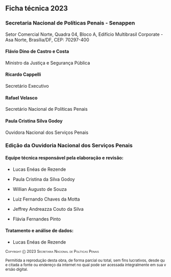 ## Ficha técnica 2023 {.unnumbered}

### Secretaria Nacional de Políticas Penais - Senappen {.unnumbered}

Setor Comercial Norte, Quadra 04, Bloco A, Edifício Multibrasil Corporate - Asa Norte, Brasília/DF, CEP: 70297-400

#### Flávio Dino de Castro e Costa {.unnumbered}

Ministro da Justiça e Segurança Pública

#### Ricardo Cappelli {.unnumbered}

Secretário Executivo

#### Rafael Velasco {.unnumbered}

Secretário Nacional de Políticas Penais

#### Paula Cristina Silva Godoy {.unnumbered}

Ouvidora Nacional dos Serviços Penais

### Edição da Ouvidoria Nacional dos Serviços Penais {.unnumbered}

#### Equipe técnica responsável pela elaboração e revisão: {.unnumbered}

-   Lucas Enéas de Rezende

-   Paula Cristina da Silva Godoy

-   Willian Augusto de Souza

-   Luiz Fernando Chaves da Motta

-   Jeffrey Andreazza Couto da Silva

-   Flávia Fernandes Pinto

#### Tratamento e análise de dados: {.unnumbered}

-   Lucas Enéas de Rezende

~[Copyright ⓒ 2023 Secretaria Nacional de Políticas Penais]{.smallcaps}~

~Permitida a reprodução desta obra, de forma parcial ou total, sem fins lucrativos, desde que citada a fonte ou endereço da internet no qual pode ser acessada integralmente em sua versão digital.~
